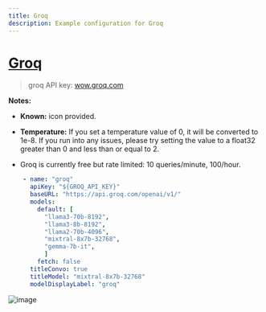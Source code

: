 ```yaml
---
title: Groq
description: Example configuration for Groq
---
```


# [Groq](https://wow.groq.com/)

> groq API key: [wow.groq.com](https://console.groq.com/keys)

**Notes:**

- **Known:** icon provided.

- **Temperature:** If you set a temperature value of 0, it will be converted to 1e-8. If you run into any issues, please try setting the value to a float32 greater than 0 and less than or equal to 2.

- Groq is currently free but rate limited: 10 queries/minute, 100/hour.

```yaml filename="librechat.yaml"
    - name: "groq"
      apiKey: "${GROQ_API_KEY}"
      baseURL: "https://api.groq.com/openai/v1/"
      models:
        default: [
          "llama3-70b-8192",
          "llama3-8b-8192",
          "llama2-70b-4096",
          "mixtral-8x7b-32768",
          "gemma-7b-it",
          ]
        fetch: false
      titleConvo: true
      titleModel: "mixtral-8x7b-32768"
      modelDisplayLabel: "groq"
```

![image](https://github.com/danny-avila/LibreChat/assets/110412045/cc4f0710-7e27-4f82-8b4f-81f788a6cb13)